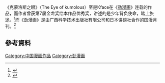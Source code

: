 {{expand|time=2015-11-10T09:48:20+00:00}}
《克蒙洛斯之眼》（The Eye of kumolous）至是Kface在《[[劲漫画|劲漫画]]》连载的作品，而作者曾获第7届金龙奖绘本作品优秀奖，讲述的是少年背负使命，踏上旅途。<ref>{{Cite news|url=http://www.chncomic.com/info/201401/34587.html|title=漫画《克蒙洛斯之眼1》发售 踏上命运之旅的少年|language=zh-cn|publisher=中国国际动漫网|author=小小米|date=2014-01-11|accessdate=2015-11-10}}{{Dead link}}</ref>而《劲漫画》是由广西科学技术出版社有限公司和日本讲谈社合作的国漫月刊。<ref>{{Cite news|url=http://www.gmw.cn/cg/2014-09/24/content_13358478.htm|title=《劲漫画》独家登陆网易云阅读 与纸质同步发行|language=zh-cn|publisher=光明网|author=杨帆|date=2014-09-24|accessdate=2015-11-10|archive-date=2015-06-16|archive-url=https://web.archive.org/web/20150616180233/http://gmw.cn/cg/2014-09/24/content_13358478.htm|dead-url=no}}</ref>

== 參考資料 ==
{{Reflist}}[[Category:中国漫画作品|Category:中国漫画作品]]
[[Category:劲漫画|Category:劲漫画]]